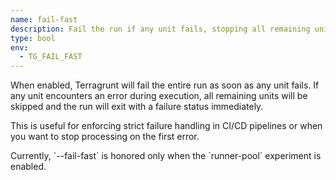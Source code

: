 ```yaml
---
name: fail-fast
description: Fail the run if any unit fails, stopping all remaining units immediately.
type: bool
env:
  - TG_FAIL_FAST
---
```



When enabled, Terragrunt will fail the entire run as soon as any unit fails. If any unit encounters an error during execution, all remaining units will be skipped and the run will exit with a failure status immediately.

This is useful for enforcing strict failure handling in CI/CD pipelines or when you want to stop processing on the first error.

<Aside type="caution">
Currently, `--fail-fast` is honored only when the `runner-pool` experiment is enabled.
</Aside>
